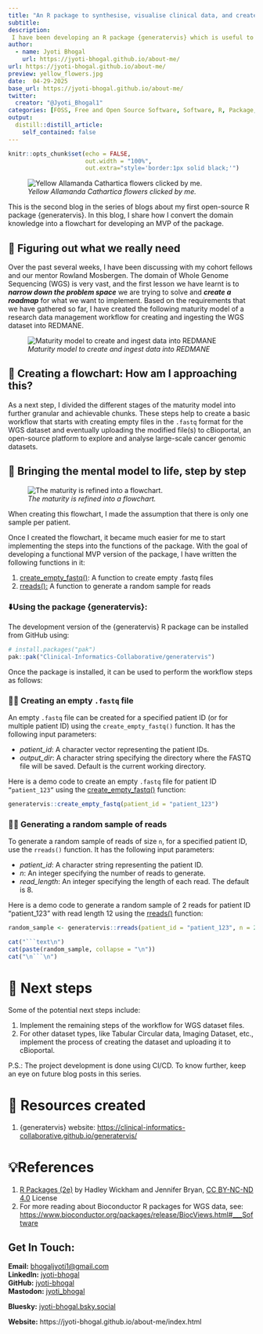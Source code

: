```yaml
---
title: "An R package to synthesise, visualise clinical data, and create a data workflow - Part 2"
subtitle: 
description: 
 I have been developing an R package {generatervis} which is useful to synthesise and visualise clinical data. This is the second blog in this series of blogs to share about the process from ideation to implementation.
author:
  - name: Jyoti Bhogal
    url: https://jyoti-bhogal.github.io/about-me/
url: https://jyoti-bhogal.github.io/about-me/
preview: yellow_flowers.jpg
date:  04-29-2025
base_url: https://jyoti-bhogal.github.io/about-me/
twitter:
  creator: "@Jyoti_Bhogal1"
categories: [FOSS, Free and Open Source Software, Software, R, Package, Research Software, Open Science, Open Source, Clincial Data, Bioinformatics] 
output:
  distill::distill_article:
    self_contained: false
---
```


```r
knitr::opts_chunk$set(echo = FALSE,
                      out.width = "100%",
                      out.extra="style='border:1px solid black;'")

```

![*Yellow Allamanda Cathartica flowers clicked by me.*](yellow_flowers.jpg)


This is the second blog in the series of blogs about my first open-source R package {generatervis}. In this blog, I share how I convert the domain knowledge into a flowchart for developing an MVP of the package.

## 📝 Figuring out what we really need

Over the past several weeks, I have been discussing with my cohort fellows and our mentor Rowland Mosbergen. The domain of Whole Genome Sequencing (WGS) is very vast, and the first lesson we have learnt is to ***narrow down the problem space*** we are trying to solve and ***create a roadmap*** for what we want to implement. Based on the requirements that we have gathered so far, I have created the following maturity model of a research data management workflow for creating and ingesting the WGS dataset into REDMANE.

![*Maturity model to create and ingest data into REDMANE*](maturity_model.png)

## 🧠 Creating a flowchart: How am I approaching this?

As a next step, I divided the different stages of the maturity model into further granular and achievable chunks. These steps help to create a basic workflow that starts with creating empty files in the `.fastq` format for the WGS dataset and eventually uploading the modified file(s) to cBioportal, an open-source platform to explore and analyse large-scale cancer genomic datasets.

## 🌼 Bringing the mental model to life, step by step

![*The maturity is refined into a flowchart.*](flowchart.jpg)

When creating this flowchart, I made the assumption that there is only one sample per patient. 

Once I created the flowchart, it became much easier for me to start implementing the steps into the functions of the package. With the goal of developing a functional MVP version of the package, I have written the following functions in it: 

1. [create_empty_fastq()](https://github.com/Clinical-Informatics-Collaborative/generatervis/blob/main/R/create_empty_fastq.R): A function to create empty .fastq files  
2. [rreads():](https://github.com/Clinical-Informatics-Collaborative/generatervis/blob/main/R/rreads.R) A function to generate a random sample for reads 

### ⬇️Using the package {generatervis}:

The development version of the {generatervis} R package can be installed from GitHub using:

```r
# install.packages("pak")  
pak::pak("Clinical-Informatics-Collaborative/generatervis")  
```  
Once the package is installed, it can be used to perform the workflow steps as follows:

### 🧑‍💻 Creating an empty `.fastq` file

An empty `.fastq` file can be created for a specified patient ID (or for multiple patient ID) using the `create_empty_fastq()` function. It has the following input parameters:

* *patient_id*: A character vector representing the patient IDs.  
* *output_dir*: A character string specifying the directory where the FASTQ file will be saved. Default is the current working directory.

Here is a demo code to create an empty `.fastq` file for patient ID `”patient_123”` using the [create_empty_fastq()](https://github.com/Clinical-Informatics-Collaborative/generatervis/blob/main/R/create_empty_fastq.R) function:

```r
generatervis::create_empty_fastq(patient_id = "patient_123")  
```

### 🧑‍💻 Generating a random sample of reads

To generate a random sample of reads of size `n`, for a specified patient ID, use the `rreads()` function. It has the following input parameters:

* *patient_id*: A character string representing the patient ID.  
* *n*: An integer specifying the number of reads to generate.  
* *read_length*: An integer specifying the length of each read. The default is 8.

Here is a demo code to generate a random sample of 2 reads for patient ID "patient_123" with read length 12 using the [rreads()](https://github.com/Clinical-Informatics-Collaborative/generatervis/blob/main/R/rreads.R) function:

```r
random_sample <- generatervis::rreads(patient_id = "patient_123", n = 2, read_length = 12)  
```

```r
cat("```text\n")  
cat(paste(random_sample, collapse = "\n"))  
cat("\n```\n")  
```

# 🎯 Next steps

Some of the potential next steps include:

1. Implement the remaining steps of the workflow for WGS dataset files.  
2. For other dataset types, like Tabular Circular data, Imaging Dataset, etc., implement the process of creating the dataset and uploading it to cBioportal.

P.S.: The project development is done using CI/CD. To know further, keep an eye on future blog posts in this series.

# 🔑 Resources created

1. {generatervis} website: [https://clinical-informatics-collaborative.github.io/generatervis/](https://clinical-informatics-collaborative.github.io/generatervis/)   
 

# 💡References

1. [R Packages (2e)](https://r-pkgs.org/) by Hadley Wickham and Jennifer Bryan, [CC BY-NC-ND 4.0](https://creativecommons.org/licenses/by-nc-nd/4.0/) License  
2. For more reading about Bioconductor R packages for WGS data, see: [https://www.bioconductor.org/packages/release/BiocViews.html#___Software](https://www.bioconductor.org/packages/release/BiocViews.html#___Software) 


## Get In Touch:

**Email:** [bhogaljyoti1@gmail.com](mailto:bhogaljyoti1@gmail.com)   
**LinkedIn:** [jyoti-bhogal](http://www.linkedin.com/in/jyoti-bhogal)  
**GitHub:** [jyoti-bhogal](https://github.com/jyoti-bhogal)   
**Mastodon:** [jyoti_bhogal](https://mastodon.social/@jyoti_bhogal)

**Bluesky:** [jyoti-bhogal.bsky.social](https://bsky.app/profile/jyoti-bhogal.bsky.social)

**Website:** https://jyoti-bhogal.github.io/about-me/index.html

